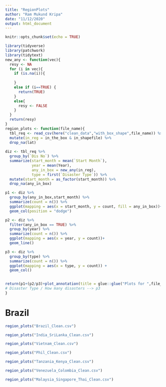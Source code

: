```yaml
---
title: "RegionPlots"
author: "Ram Mukund Kripa"
date: "11/12/2020"
output: html_document
---
```


```r
knitr::opts_chunk$set(echo = TRUE)
```

```r
library(tidyverse)
library(patchwork)
library(tidytext)
new_any <- function(vec){
  resy <- NA
  for (i in vec){
    if (is.na(i)){
      
    }
    else if (i==TRUE) {
      return(TRUE)
    }
    else{
      resy <- FALSE
    }
  }
  return(resy)
}
region_plots <- function(file_name){
  tbl_req <- read_csv(here("clean_data","with_box_shape",file_name)) %>%
  mutate(in_reg = in_the_box & in_shapefile) %>%
  drop_na(lat)
  
diz <- tbl_req %>%
  group_by(`Dis No`) %>%
  summarize(start_month = mean(`Start Month`),
            year = mean(Year),
            any_in_box = new_any(in_reg),
            type = first(`Disaster Type`)) %>%
  mutate(start_month = as_factor(start_month)) %>%
  drop_na(any_in_box)

p1 <- diz %>%
  group_by(any_in_box,start_month) %>%
  summarize(count = n()) %>%
  ggplot(mapping = aes(x = start_month, y = count, fill = any_in_box))+
  geom_col(position = "dodge")

p2 <- diz %>%
  filter(any_in_box == TRUE) %>%
  group_by(year) %>%
  summarize(count = n()) %>%
  ggplot(mapping = aes(x = year, y = count))+
  geom_line()

p3 <- diz %>%
  group_by(type) %>%
  summarize(count = n()) %>%
  ggplot(mapping = aes(x = type, y = count)) +
  geom_col()
  

return(p1+(p2/p3)+plot_annotation(title = glue::glue("Plots for ",file_name)))
# Disaster Type / How many disasters --> p3
}


```

# Brazil

```r
region_plots("Brazil_Clean.csv")
```

```r
region_plots("India_SriLanka_Clean.csv")
```

```r
region_plots("Vietnam_Clean.csv")
```

```r
region_plots("Phil_Clean.csv")
```

```r
region_plots("Tanzania_Kenya_Clean.csv")
```
```r
region_plots("Venezuela_Colombia_Clean.csv")
```

```r
region_plots("Malaysia_Singapore_Thai_Clean.csv")
```